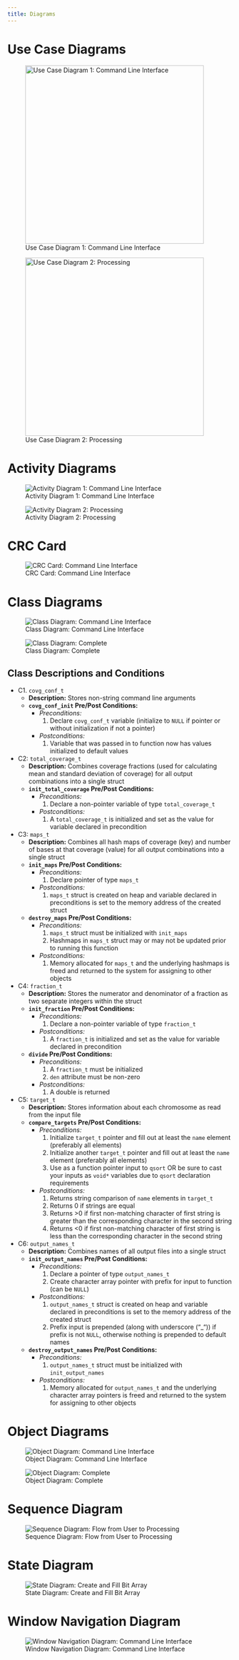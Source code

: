 ```yaml
---
title: Diagrams
---
```


# Use Case Diagrams

![Use Case Diagram 1: Command Line Interface](../artifacts/use_case_diagram_1_cli.jpg){width=400}

![Use Case Diagram 2: Processing](../artifacts/use_case_diagram_2_processing.jpg){width=400}

# Activity Diagrams

![Activity Diagram 1: Command Line Interface](../artifacts/activity_diagram_1_cli.jpg)

![Activity Diagram 2: Processing](../artifacts/activity_diagram_2_processing.jpg)

# CRC Card

![CRC Card: Command Line Interface](../artifacts/crc_cli_v2.png)

# Class Diagrams

![Class Diagram: Command Line Interface](../artifacts/class_diagram.png)

![Class Diagram: Complete](../artifacts/class_diagram_complete.jpg)

## Class Descriptions and Conditions

- C1. `covg_conf_t`
  * __Description:__ Stores non-string command line arguments
  * __`covg_conf_init` Pre/Post Conditions:__
    * _Preconditions:_
      1. Declare `covg_conf_t` variable (initialize to `NULL` if pointer or without initialization if not a pointer)
    * _Postconditions:_
      1. Variable that was passed in to function now has values initialized to default values
- C2: `total_coverage_t`
  * __Description:__ Combines coverage fractions (used for calculating mean and standard deviation of coverage) for all
    output combinations into a single struct
  * __`init_total_coverage` Pre/Post Conditions:__
    * _Preconditions:_
      1. Declare a non-pointer variable of type `total_coverage_t`
    * _Postconditions:_
      1. A `total_coverage_t` is initialized and set as the value for variable declared in precondition
- C3: `maps_t`
  * __Description:__ Combines all hash maps of coverage (key) and number of bases at that coverage (value) for all
    output combinations into a single struct
  * __`init_maps` Pre/Post Conditions:__
    * _Preconditions:_
      1. Declare pointer of type `maps_t`
    * _Postconditions:_
      1. `maps_t` struct is created on heap and variable declared in preconditions is set to the memory address of the
         created struct
  * __`destroy_maps` Pre/Post Conditions:__
    * _Preconditions:_
      1. `maps_t` struct must be initialized with `init_maps`
      2. Hashmaps in `maps_t` struct may or may not be updated prior to running this function
    * _Postconditions:_
      1. Memory allocated for `maps_t` and the underlying hashmaps is freed and returned to the system for assigning to
         other objects
- C4: `fraction_t`
  * __Description:__ Stores the numerator and denominator of a fraction as two separate integers within the struct
  * __`init_fraction` Pre/Post Conditions:__
    * _Preconditions:_
      1. Declare a non-pointer variable of type `fraction_t`
    * _Postconditions:_
      1. A `fraction_t` is initialized and set as the value for variable declared in precondition
  * __`divide` Pre/Post Conditions:__
    * _Preconditions:_
      1. A `fraction_t` must be initialized
      2. `den` attribute must be non-zero
    * _Postconditions:_
      1. A double is returned
- C5: `target_t`
  * __Description:__ Stores information about each chromosome as read from the input file
  * __`compare_targets` Pre/Post Conditions:__
    * _Preconditions:_
      1. Initialize `target_t` pointer and fill out at least the `name` element (preferably all elements)
      2. Initialize another `target_t` pointer and fill out at least the `name` element (preferably all elements)
      3. Use as a function pointer input to `qsort` OR be sure to cast your inputs as `void*` variables due to `qsort`
         declaration requirements
    * _Postconditions:_
      1. Returns string comparison of `name` elements in `target_t`
        1. Returns 0 if strings are equal
        2. Returns >0 if first non-matching character of first string is greater than the corresponding character in the
           second string
        3. Returns <0 if first non-matching character of first string is less than the corresponding character in the
           second string
- C6: `output_names_t`
  * __Description:__ Combines names of all output files into a single struct
  * __`init_output_names` Pre/Post Conditions:__
    * _Preconditions:_
      1. Declare a pointer of type `output_names_t`
      2. Create character array pointer with prefix for input to function (can be `NULL`)
    * _Postconditions:_
      1. `output_names_t` struct is created on heap and variable declared in preconditions is set to the memory address
         of the created struct
      2. Prefix input is prepended (along with underscore ("_")) if prefix is not `NULL`, otherwise nothing is prepended
         to default names
  * __`destroy_output_names` Pre/Post Conditions:__
    * _Preconditions:_
      1. `output_names_t` struct must be initialized with `init_output_names`
    * _Postconditions:_
      1. Memory allocated for `output_names_t` and the underlying character array pointers is freed and returned to the
         system for assigning to other objects

# Object Diagrams

![Object Diagram: Command Line Interface](../artifacts/object_diagram.png)

![Object Diagram: Complete](../artifacts/object_diagram_complete.jpg)

# Sequence Diagram

![Sequence Diagram: Flow from User to Processing](../artifacts/sequence_diagram.jpg)

# State Diagram

![State Diagram: Create and Fill Bit Array](../artifacts/state_diagram.jpg)

# Window Navigation Diagram

![Window Navigation Diagram: Command Line Interface](../artifacts/window_nav_diagram.jpg)
